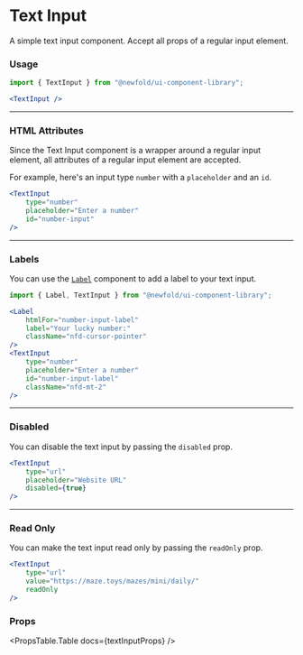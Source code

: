 
# Text Input
A simple text input component. Accept all props of a regular input element.

<NewfoldRoot>
    <TextInput />
</NewfoldRoot>

### Usage
```jsx
import { TextInput } from "@newfold/ui-component-library";

<TextInput />
```

---
### HTML Attributes
Since the Text Input component is a wrapper around a regular input element, all attributes of a regular input element are accepted.

For example, here's an input type `number` with a `placeholder` and an `id`.

<NewfoldRoot>
    <TextInput 
        type="number"
        placeholder="Enter a number"
        id="number-input"
    />
</NewfoldRoot>

```jsx
<TextInput 
    type="number"
    placeholder="Enter a number"
    id="number-input"
/>
```

---
### Labels
You can use the [`Label`](./label) component to add a label to your text input.

<NewfoldRoot>
    <Label 
        htmlFor="number-input-label"
        label="Your lucky number:"
        className="nfd-cursor-pointer"
    />
    <TextInput 
        type="number"
        placeholder="Enter a number"
        id="number-input-label"
        className="nfd-mt-2"
    />
</NewfoldRoot>

```jsx
import { Label, TextInput } from "@newfold/ui-component-library";

<Label 
    htmlFor="number-input-label"
    label="Your lucky number:"
    className="nfd-cursor-pointer"
/>
<TextInput 
    type="number"
    placeholder="Enter a number"
    id="number-input-label"
    className="nfd-mt-2"
/>
```

---
### Disabled
You can disable the text input by passing the `disabled` prop.

<NewfoldRoot>
    <TextInput 
        type="url"
        placeholder="Website URL"
        disabled
    />
</NewfoldRoot>

```jsx
<TextInput 
    type="url"
    placeholder="Website URL"
    disabled={true}
/>
```

---
### Read Only
You can make the text input read only by passing the `readOnly` prop.

<NewfoldRoot>
    <TextInput 
        type="url"
        value="https://maze.toys/mazes/mini/daily/"
        readOnly
    />
</NewfoldRoot>

```jsx
<TextInput 
    type="url"
    value="https://maze.toys/mazes/mini/daily/"
    readOnly
/>
```

### Props
<PropsTable.Table docs={textInputProps} />

